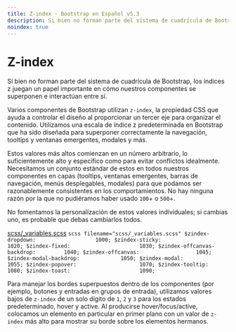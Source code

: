 ```yaml
---
title: Z-index · Bootstrap en Español v5.3
description: Si bien no forman parte del sistema de cuadrícula de Bootstrap, los índices z juegan un papel importante en cómo nuestros componentes se superponen e interactúan entre sí.
noindex: true
---
```

# Z-index

Si bien no forman parte del sistema de cuadrícula de Bootstrap, los índices z juegan un papel importante en cómo nuestros componentes se superponen e interactúan entre sí.

Varios componentes de Bootstrap utilizan `z-index`, la propiedad CSS que ayuda a controlar el diseño al proporcionar un tercer eje para organizar el contenido. Utilizamos una escala de índice z predeterminada en Bootstrap que ha sido diseñada para superponer correctamente la navegación, tooltips y ventanas emergentes, modales y más.

Estos valores más altos comienzan en un número arbitrario, lo suficientemente alto y específico como para evitar conflictos idealmente. Necesitamos un conjunto estándar de estos en todos nuestros componentes en capas (tooltips, ventanas emergentes, barras de navegación, menús desplegables, modales) para que podamos ser razonablemente consistentes en los comportamientos. No hay ninguna razón por la que no pudiéramos haber usado `100`\+ o `500`+.

No fomentamos la personalización de estos valores individuales; si cambias uno, es probable que debas cambiarlos todos.

[scss/_variables.scss](https://github.com/twbs/bootstrap/blob/v5.3.2/scss/_variables.scss)
    ```scss filename="scss/_variables.scss"
    $zindex-dropdown:                   1000;
    $zindex-sticky:                     1020;
    $zindex-fixed:                      1030;
    $zindex-offcanvas-backdrop:         1040;
    $zindex-offcanvas:                  1045;
    $zindex-modal-backdrop:             1050;
    $zindex-modal:                      1055;
    $zindex-popover:                    1070;
    $zindex-tooltip:                    1080;
    $zindex-toast:                      1090;
    ```

Para manejar los bordes superpuestos dentro de los componentes (por ejemplo, botones y entradas en grupos de entrada), utilizamos valores bajos de `z-index` de un solo dígito de `1`, `2` y `3` para los estados predeterminado, hover y active. Al producirse hover/focus/active, colocamos un elemento en particular en primer plano con un valor de `z-index` más alto para mostrar su borde sobre los elementos hermanos.